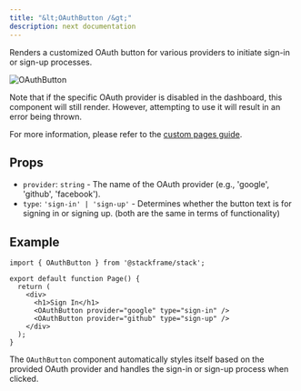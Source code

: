 ```yaml
---
title: "&lt;OAuthButton /&gt;"
description: next documentation
---
```


Renders a customized OAuth button for various providers to initiate sign-in or sign-up processes.

<div className="stack-white-image-showcase stack-50h">
  <img src="../imgs/oauth-button.png" alt="OAuthButton" className="stack-50h" />
</div>

Note that if the specific OAuth provider is disabled in the dashboard, this component will still render. However, attempting to use it will result in an error being thrown.

For more information, please refer to the [custom pages guide](../customization/custom-pages.mdx).

## Props

- `provider`: `string` - The name of the OAuth provider (e.g., 'google', 'github', 'facebook').
- `type`: `'sign-in' | 'sign-up'` - Determines whether the button text is for signing in or signing up. (both are the same in terms of functionality)

## Example

```tsx
import { OAuthButton } from '@stackframe/stack';

export default function Page() {
  return (
    <div>
      <h1>Sign In</h1>
      <OAuthButton provider="google" type="sign-in" />
      <OAuthButton provider="github" type="sign-up" />
    </div>
  );
}

```

The `OAuthButton` component automatically styles itself based on the provided OAuth provider and handles the sign-in or sign-up process when clicked.
